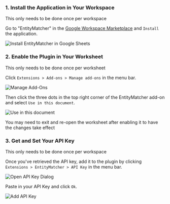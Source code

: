 ### 1. Install the Application in Your Workspace
<Info>This only needs to be done once per workspace</Info>

Go to "EntityMatcher" in the [Google Workspace Marketplace](https://workspace.google.com/marketplace/app/entitymatcher/879867891103) and `Install` the application.

<Frame caption="Install EntityMatcher in Google Sheets">
  <img src="/screenshots/gsheets/plugin_install.png" alt="Install EntityMatcher in Google Sheets" />
</Frame>

### 2. Enable the Plugin in Your Worksheet
<Info>This only needs to be done once per worksheet</Info>

Click `Extensions > Add-ons > Manage add-ons` in the menu bar.

<Frame caption="Manage Add-Ons">
  <img src="/screenshots/gsheets/extensions_manage_add_ons.png" alt="Manage Add-Ons" />
</Frame>

Then click the three dots in the top right corner of the EntityMatcher add-on and select `Use in this document`.

<Frame caption="Use in this document">
  <img src="/screenshots/gsheets/plugin_enabled.png" alt="Use in this document" />
</Frame>

<Warning>You may need to exit and re-open the worksheet after enabling it to have the changes take effect</Warning>

### 3. Get and Set Your API Key
<Info>This only needs to be done once per workspace</Info>

<Snippet file="api-key.mdx" />

Once you've retrieved the API key, add it to the plugin by clicking `Extensions > EntityMatcher > API Key` in the menu bar.

<Frame caption="Open API Key Dialog">
  <img src="/screenshots/gsheets/menu_api_key.png" alt="Open API Key Dialog" />
</Frame>

Paste in your API Key and click `Ok`.

<Frame caption="Add API Key">
  <img src="/screenshots/gsheets/api_key_dialog.png" alt="Add API Key" />
</Frame>